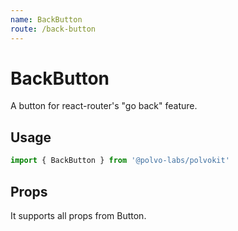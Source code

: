 ```yaml
---
name: BackButton
route: /back-button
---
```



# BackButton

A button for react-router's "go back" feature.

<Playground>
  <MemoryRouter>
    <BackButton />
  </MemoryRouter>
</Playground>

## Usage

```js
import { BackButton } from '@polvo-labs/polvokit'
```

## Props

It supports all props from Button.
